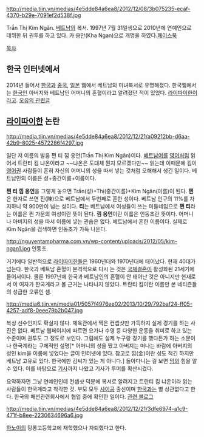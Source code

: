 http://media.tiin.vn/medias/4e5dde84a6ea8/2012/12/08/3b075235-ecaf-4370-b29e-7091ef2d538f.jpg

Trần Thị Kim Ngân. [[베트남]]의 복서. 1997년 7월 31일생으로 2010년에 연예인으로 데뷔한 뒤 권투를 하고 있다.
카 응안(Kha Ngan)으로 개명을 하였다.[https://www.facebook.com/pages/Khả-Ngân/624610937590104 페이스북]

[[목차]]
== 한국 인터넷에서 ==
2014년 들어서 [[한국]]과 [[중국]], [[일본]] 웹에서 베트남의 미녀복서로 유명해졌다. 한국웹에서는 [[한국인]] 아버지와 베트남인 어머니의 혼혈이라고 알려졌던 적이 있었다. [[라이따이한]]이라고. [http://www.todayhumor.co.kr/board/view.php?table=bestofbest&no=96548 오유의 관련글]

== [[라이따이한]] 논란 ==
http://media.tiin.vn/medias/4e5dde84a6ea8/2012/12/21/a09212bb-d6aa-42b9-8025-4572286f4297.jpg

일단 저 이름의 발음 쩐 티 낌 응언(Trần Thị Kim Ngân)이다. [[베트남어]]를 [[영어]]처럼 읽어서 트란티 킴 냐온이라고 ~~냐온은 도대체 뭔지 모르겠다만~~ 읽는데 이때문에 킴이 [[영어권]] 사람들이 흔히 자신의 어머니의 성을 따서 넣는 것처럼 오해해서 생긴 일이다. 베트남인의 이름은 성+중간이름+이름이다.

'''쩐 티 낌 응언'''을 그렇게 놓으면 Trần(성)+Thị(중간이름)+Kim Ngân(이름)이 된다. '''쩐'''은 한자로 쓰면 진(陳)으로 베트남에서 두번째로 흔한 성이다. 베트남 인구의 11%를 차지하니 약 900만이 넘는 성이다. '''티'''는 베트남에서 여성들이 쓰는 미들네임으로 '''쩐 티'''라는 이름은 쩐 가문의 여성이란 뜻이 된다. '''낌 응언'''이란 이름은 인동초란 뜻이다. 어머니나 아버지의 성을 따서 이름에 넣는 관습은 없다. 베트남에서 흔한 이름이다. 실제로 Kim Ngân을 검색하면 인동초가 가득 나온다.

http://nguyentampharma.com.vn/wp-content/uploads/2012/05/kim-ngan1.jpg
인동초.

거기에다 일반적으로 [[라이따이한]]들은 1960년대와 1970년대에 태어났다. 현재 40대가 넘는다. 한국과 베트남 혼혈이 본격적으로 다시 는 것은 [[국제결혼]]이 활성화된 21세기에 들어서이다. 물론 1997년에 한국과 베트남인의 혼혈이 안 태어난 것은 아니지만 현재로서 이 여자가 한국계라고 볼 근거는 나타나지 않았다. 트란티 킴이란 이름만 본 네티즌들의 성급한 오류인 셈.

http://media6.tiin.vn/media01/5057f4976ee02/2013/10/29/792baf24-ff05-4257-adf8-0eee79b2b047.jpg

복싱 선수인지도 확실지 않다. 체육관에서 찍은 컨셉샷만 가득하지 실제 경기를 하는 사진은 없다. 베트남 웹페이지에 따르면 요가나 수영 등 다양한 운동을 취미로 하고 있는 수준이며 권투도 그 정도로 보인다. 그럼에도 실제 누구랑 경기를 했다든가 하는 소문이나 한국계라는 구체적인 설명[* 어머니의 성을 땄고 아버지는 떠나는 바람에 아버지의 성인 kim을 이름에 넣었다는 글이 인터넷에 있다. 참고로 낌(金)이란 성도 적긴 하지만 베트남 고유로 있다. 한국에만 김씨가 있는 게 아니다.] 돌아다니는 걸 보면 [[밈]]의 힘을 알 수 있다. 이를 바탕으로 [http://www.wikitree.co.kr/main/news_view.php?id=158778 기사]까지 나왔고 기사가 루머를 확산시켰다.

요약하자면 그냥 연예인인데 컨셉샷 덕분에 복서로 알려지고 트란티 킴 냐온이라 읽는 사람들이 한국계라고 착각한 것. 부모 모두 [[사이공]] 출신이며 [[한국]]과는 별 상관없다고 한다. 한국의 패션관련회사에서 협업 중에 확인한 일이다. [http://blog.daum.net/xf111997/15669 관련 블로그]

http://media.tiin.vn/medias/4e5dde84a6ea8/2012/12/21/3dfe6974-a1c9-471f-b8ee-2230634696a6.jpg

[[하노이]]의 탕롱고등학교에 재학했으나 자퇴했다고 한다.
